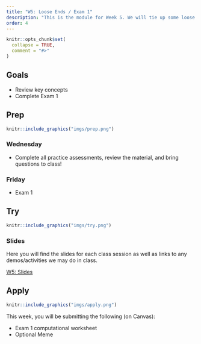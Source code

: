 ```yaml
---
title: "W5: Loose Ends / Exam 1"
description: "This is the module for Week 5. We will tie up some loose ends and do a brief review of concepts to get you ready for Exam 1!"
order: 4
---
```


```r
knitr::opts_chunk$set(
  collapse = TRUE,
  comment = "#>"
)
```

## Goals

- Review key concepts 
- Complete Exam 1

## Prep 

:::::{.card .border .border-2 .border-info}
:::: {.grid .g-0}
::: {.g-col-3}
:::: {.card-body}

```r
knitr::include_graphics("imgs/prep.png")
```

::::
:::

::: {.g-col-9}
:::: {.card-body}

### Wednesday

- Complete all practice assessments, review the material, and bring questions to class!

### Friday

- Exam 1

::::
:::
::::
:::::

## Try {.mt-5}

:::::{.card .border .border-2 .border-info}
:::: {.grid .g-0}
::: {.g-col-3}
:::: {.card-body}

```r
knitr::include_graphics("imgs/try.png")
```

::::
:::

::: {.g-col-9}
:::: {.card-body}

### Slides

Here you will find the slides for each class session as well as links to any demos/activities we may do in class.

<a class="btn btn-outline-info" href="../../slides/W5_review.pdf" role="button" target="_blank">W5: Slides </a>



::::
:::


::::
:::::

## Apply {.mt-5}

:::::{.card .border .border-2 .border-info}
:::: {.grid .g-0}
::: {.g-col-3}
:::: {.card-body}

```r
knitr::include_graphics("imgs/apply.png")
```

::::
:::

::: {.g-col-9}
:::: {.card-body}

This week, you will be submitting the following (on Canvas):

- Exam 1 computational worksheet
- Optional Meme

::::
:::


::::
:::::